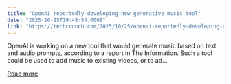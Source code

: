 ```yaml
---
title: "OpenAI reportedly developing new generative music tool"
date: "2025-10-25T19:48:54.000Z"
link: "https://techcrunch.com/2025/10/25/openai-reportedly-developing-new-generative-music-tool/"
---
```


OpenAI is working on a new tool that would generate music based on text and audio prompts, according to a report in The Information. Such a tool could be used to add music to existing videos, or to ad...

[Read more](https://techcrunch.com/2025/10/25/openai-reportedly-developing-new-generative-music-tool/)
